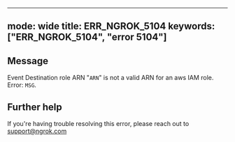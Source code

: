
---
mode: wide
title: ERR_NGROK_5104
keywords: ["ERR_NGROK_5104", "error 5104"]
---

## Message
Event Destination role ARN "`ARN`" is not a valid ARN for an aws IAM role. Error: `MSG`.




## Further help
If you're having trouble resolving this error, please reach out to [support@ngrok.com](mailto:support@ngrok.com?subject=Help%20with%20ERR_NGROK_5104)

